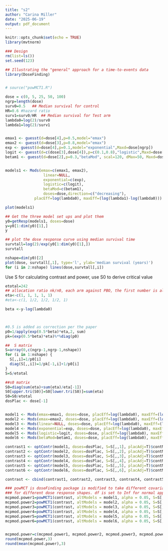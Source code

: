 ```yaml
---
title: "s2"
author: "Carina Miller"
date: "2025-06-19"
output: pdf_document
---
```


```r
knitr::opts_chunk$set(echo = TRUE)
library(mvtnorm)
```

```r
### Design
rm(list=ls())
set.seed(123)

## Illustrating the "general" approach for a time-to-events data
library(DoseFinding)


# source("powMCT1.R")

dose = c(0, 5, 25, 50, 100)
ngrp=length(dose)
surv0=0.5   ## Median survival for control
HR=0.6 #hazard ratio
surv1=surv0/HR  ## Median survival for Test arm
lambda0=log(2)/surv0
lambda1=log(2)/surv1


emax1 <- guesst(d=dose[4],p=0.5,model="emax")
emax2 <- guesst(d=dose[3],p=0.8,model="emax")
exp <- guesst(d=dose[4],p=0.1,model="exponential",Maxd=dose[ngrp])
logit <- guesst(d=c(dose[3],dose[4]),p=c(0.1,0.8),"logistic",Maxd=dose[ngrp])
betam1 <- guesst(d=dose[2],p=0.3,"betaMod", scal=120, dMax=50, Maxd=dose[ngrp])


models1 <- Mods(emax=c(emax1, emax2),
                 linear=NULL,
                 exponential=c(exp),
                 logistic=c(logit),
                 betaMod=c(betam1),
                 doses=dose,direction=c("decreasing"),
		     placEff=log(lambda0), maxEff=(log(lambda1)-log(lambda0))) 

plot(models1)
```


```r
## Get the three model set ups and plot them
y0=getResp(models1, doses=dose)
y=y0[1:dim(y0)[1],]
y

## plot the dose response curve using median survival time
survtall=log(2)/exp(y0[1:dim(y0)[1],])
survtall
```


```r
nshape=dim(y0)[2]
plot(dose, survtall[,1], type='l', ylab='median survival (years)')
for (i in 2:nshape) lines(dose,survtall[,i])
```

Use S for calculating contrast and power, use S0 to derive critical value
```r
etotal=242
## allocation ratio nk/n0, each arm against PBO, the first number is always 1
eta<-c(1, 1, 1, 1, 1) 
#eta<-c(1, 1/2, 1/2, 1/2, 1) 

beta <-y-log(lambda0)



#0.5 is added as correction per the paper
p0=1/apply(exp(0.5*beta)*eta,2, sum)
pk=(exp(0.5*beta)*eta)%*%diag(p0)

##  S matrix
S=array(0,c(ngrp-1,ngrp-1,nshape))
for (i in 1:nshape) {
  S[,,i]=1/p0[i]
  diag(S[,,i])=1/pk[-1,i]+1/p0[i]
}
S=S/etotal

##s0 matrix
S0=diag(sum(eta)+sum(eta)/eta[-1])
S0[upper.tri(S0)]=S0[lower.tri(S0)]=sum(eta)
S0=S0/etotal
dosPlac <- dose[-1]


model1 <- Mods(emax=emax1, doses=dose, placEff=log(lambda0), maxEff=(log(lambda1)-log(lambda0))) 
model2 <- Mods(emax=emax2, doses=dose, placEff=log(lambda0), maxEff=(log(lambda1)-log(lambda0))) 
model3 <- Mods(linear=NULL, doses=dose, placEff=log(lambda0), maxEff=(log(lambda1)-log(lambda0))) 
model4 <- Mods(exponential=exp, doses=dose, placEff=log(lambda0), maxEff=(log(lambda1)-log(lambda0))) 
model5 <- Mods(logistic=logit, doses=dose, placEff=log(lambda0), maxEff=(log(lambda1)-log(lambda0))) 
model6 <- Mods(betaMod=betam1, doses=dose, placEff=log(lambda0), maxEff=(log(lambda1)-log(lambda0))) 

contrast1 <- optContr(model1, doses=dosPlac, S=S[,,1], placAdj=T)$contMat
contrast2 <- optContr(model2, doses=dosPlac, S=S[,,2], placAdj=T)$contMat
contrast3 <- optContr(model3, doses=dosPlac, S=S[,,3], placAdj=T)$contMat
contrast4 <- optContr(model4, doses=dosPlac, S=S[,,4], placAdj=T)$contMat
contrast5 <- optContr(model5, doses=dosPlac, S=S[,,5], placAdj=T)$contMat
contrast6 <- optContr(model6, doses=dosPlac, S=S[,,6], placAdj=T)$contMat

contrast <- cbind(contrast1, contrast2, contrast3, contrast4, contrast5, contrast6)

### powMCT is doseFinding package is modified to take different covariance matrix 
### for different dose response shapes. df is set to Inf for normal approximation
mcpmod.power1=powMCT1(contrast, altModels = model1, alpha = 0.05, S=S[,,1], S0=S0, placAdj=T, df=Inf)
mcpmod.power2=powMCT1(contrast, altModels = model2, alpha = 0.05, S=S[,,2], S0=S0, placAdj=T, df=Inf)
mcpmod.power3=powMCT1(contrast, altModels = model3, alpha = 0.05, S=S[,,3], S0=S0, placAdj=T, df=Inf)
mcpmod.power4=powMCT1(contrast, altModels = model4, alpha = 0.05, S=S[,,4], S0=S0, placAdj=T, df=Inf)
mcpmod.power5=powMCT1(contrast, altModels = model5, alpha = 0.05, S=S[,,5], S0=S0, placAdj=T, df=Inf)
mcpmod.power6=powMCT1(contrast, altModels = model6, alpha = 0.05, S=S[,,6], S0=S0, placAdj=T, df=Inf)


mcpmod.power=c(mcpmod.power1, mcpmod.power2, mcpmod.power3, mcpmod.power4, mcpmod.power5, mcpmod.power6)
round(mcpmod.power,3)
round(mean(mcpmod.power),3)
```

